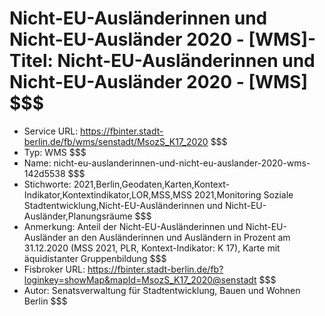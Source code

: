 # Nicht-EU-Ausländerinnen und Nicht-EU-Ausländer 2020 - [WMS]- Titel: Nicht-EU-Ausländerinnen und Nicht-EU-Ausländer 2020 - [WMS] $$$
- Service URL: https://fbinter.stadt-berlin.de/fb/wms/senstadt/MsozS_K17_2020 $$$
- Typ: WMS $$$
- Name: nicht-eu-auslanderinnen-und-nicht-eu-auslander-2020-wms-142d5538 $$$
- Stichworte: 2021,Berlin,Geodaten,Karten,Kontext-Indikator,Kontextindikator,LOR,MSS,MSS 2021,Monitoring Soziale Stadtentwicklung,Nicht-EU-Ausländerinnen und Nicht-EU-Ausländer,Planungsräume $$$
- Anmerkung: Anteil der Nicht-EU-Ausländerinnen und Nicht-EU-Ausländer an den Ausländerinnen und Ausländern in Prozent am 31.12.2020 (MSS 2021, PLR, Kontext-Indikator: K 17), Karte mit äquidistanter Gruppenbildung $$$
- Fisbroker URL: https://fbinter.stadt-berlin.de/fb?loginkey=showMap&mapId=MsozS_K17_2020@senstadt $$$
- Autor: Senatsverwaltung für Stadtentwicklung, Bauen und Wohnen Berlin $$$
